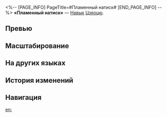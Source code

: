 <%-- [PAGE_INFO]
PageTitle=#Пламенный натиск#
[END_PAGE_INFO] --%>
{{Навык Инфобокс
|Название         = Пламенный натиск
|Изображение      = Навык Пламенный натиск.png
|Персонаж         = Цзяоцю
|Тип              = Навык
|Тэг              = Взрывная атака
|УронСтойк        = 20 (основная цель)<br />10
|ЭнергияГен       = 30
|Энергия          = 
|Длительность     = 
|Описание         = Наносит выбранному противнику огненный урон, равный {{Цвет|Выделенный|75%—165%}} от силы атаки Цзяоцю, и наносит соседним целям огненный урон, равный {{Цвет|Выделенный|45%—99%}} от силы атаки Цзяоцю. Также имеет {{Доп эффект|базовый шанс}} 100% наложить на основную цель 1 ур. статуса Жаркий пепел.
|Свойство1        = 
|Масштабирование1 = 
}}
'''«Пламенный натиск»''' — [[Навык]] [[Цзяоцю]].

==Превью==
{{Превью
|Файл = Пламенный натиск Превью
}}

==Масштабирование==
{{Масштабирование навыка
|75%;82.5%;90%;97.5%;105%;112.5%;121.88%;131.25%;140.63%;150%;157.5%;165%;172.5%;180%;187.5%
|45%;49.5%;54%;58.5%;63%;67.5%;73.13%;78.75%;84.38%;90%;94.5%;99%;103.5%;108%;112.5%
}}

==На других языках==
{{На других языках
|en   = Scorch Onslaught
|zhs  = 燔燎急袭
|zht  = 燔燎急襲
|ja   = {{Rubi|燎原奔襲|りょうげんほんしゅう}}
|ko   = 번료급습
|es   = Asalto conflagrador
|fr   = Lancer d'épices
|ru   = Пламенный натиск
|th   = Scorch Onslaught
|vi   = Thiêu Đốt Tập Kích
|de   = Lodernder Angriff
|id   = Scorch Onslaught
|pt   = Massacre em Brasas
}}

==История изменений==
{{История изменений|3.5}}

==Навигация==
{{Навык Навбокс|Цзяоцю}}

[[en:]]